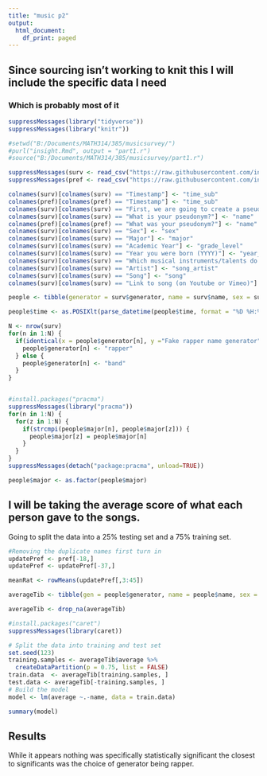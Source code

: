 ```yaml
---
title: "music p2"
output:
  html_document:
    df_print: paged
---
```

## Since sourcing isn't working to knit this I will include the specific data I need
### Which is probably most of it

```r
suppressMessages(library("tidyverse"))
suppressMessages(library("knitr"))

#setwd("B:/Documents/MATH314/385/musicsurvey/")
#purl("insight.Rmd", output = "part1.r")
#source("B:/Documents/MATH314/385/musicsurvey/part1.r")

suppressMessages(surv <- read_csv("https://raw.githubusercontent.com/introdsci/MusicSurvey/master/music-survey.csv"))
suppressMessages(pref <- read_csv("https://raw.githubusercontent.com/introdsci/MusicSurvey/master/preferences-survey.csv"))
```

```r
colnames(surv)[colnames(surv) == "Timestamp"] <- "time_sub"
colnames(pref)[colnames(pref) == "Timestamp"] <- "time_sub"
colnames(surv)[colnames(surv) == "First, we are going to create a pseudonym for you to keep this survey anonymous (more or less). Which pseudonym generator would you prefer?"] <- "generator"
colnames(surv)[colnames(surv) == "What is your pseudonym?"] <- "name"
colnames(pref)[colnames(pref) == "What was your pseudonym?"] <- "name"
colnames(surv)[colnames(surv) == "Sex"] <- "sex"
colnames(surv)[colnames(surv) == "Major"] <- "major"
colnames(surv)[colnames(surv) == "Academic Year"] <- "grade_level"
colnames(surv)[colnames(surv) == "Year you were born (YYYY)"] <- "year_born"
colnames(surv)[colnames(surv) == "Which musical instruments/talents do you play? (Select all that apply)"] <- "instrument"
colnames(surv)[colnames(surv) == "Artist"] <- "song_artist"
colnames(surv)[colnames(surv) == "Song"] <- "song"
colnames(surv)[colnames(surv) == "Link to song (on Youtube or Vimeo)"] <- "link"

people <- tibble(generator = surv$generator, name = surv$name, sex = surv$sex, major = surv$major, grade_level = surv$grade_level, year_born = surv$year_born, instrument = surv$instrument, time = surv$time_sub)

people$time <- as.POSIXlt(parse_datetime(people$time, format = "%D %H:%M"))

N <- nrow(surv)
for(n in 1:N) {
  if(identical(x = people$generator[n], y ="Fake rapper name generator")) {   
    people$generator[n] <- "rapper"
  } else {
    people$generator[n] <- "band"
  }
}


#install.packages("pracma")
suppressMessages(library("pracma"))
for(n in 1:N) {
  for(z in 1:N) {
    if(strcmpi(people$major[n], people$major[z])) {
      people$major[z] = people$major[n]
    }
  }
}
suppressMessages(detach("package:pracma", unload=TRUE))

people$major <- as.factor(people$major)

```

## I will be taking the average score of what each person gave to the songs.

Going to split the data into a 25% testing set and a 75% training set.

```r
#Removing the duplicate names first turn in
updatePref <- pref[-18,]
updatePref <- updatePref[-37,]

meanRat <- rowMeans(updatePref[,3:45])

averageTib <- tibble(gen = people$generator, name = people$name, sex = people$sex, major = people$major, grade = people$grade_level, year = people$year_born, average = meanRat)

averageTib <- drop_na(averageTib)

#install.packages("caret")
suppressMessages(library(caret))

# Split the data into training and test set
set.seed(123)
training.samples <- averageTib$average %>%
  createDataPartition(p = 0.75, list = FALSE)
train.data  <- averageTib[training.samples, ]
test.data <- averageTib[-training.samples, ]
# Build the model
model <- lm(average ~.-name, data = train.data)

summary(model)
```


## Results

While it appears nothing was specifically statistically significant the closest to significants was the choice of generator being rapper.